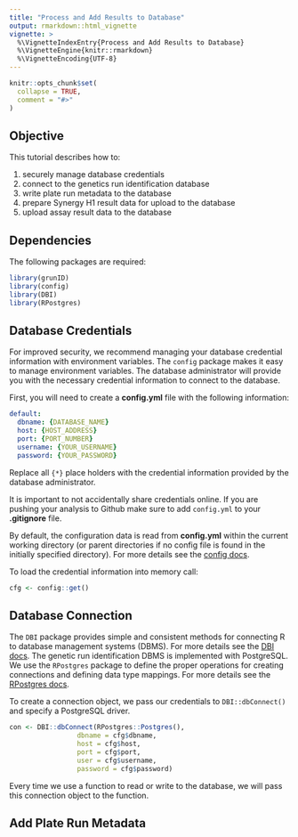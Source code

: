 ```yaml
---
title: "Process and Add Results to Database"
output: rmarkdown::html_vignette
vignette: >
  %\VignetteIndexEntry{Process and Add Results to Database}
  %\VignetteEngine{knitr::rmarkdown}
  %\VignetteEncoding{UTF-8}
---
```


```r
knitr::opts_chunk$set(
  collapse = TRUE,
  comment = "#>"
)
```

## Objective

This tutorial describes how to:

1. securely manage database credentials
2. connect to the genetics run identification database
3. write plate run metadata to the database
4. prepare Synergy H1 result data for upload to the database
5. upload assay result data to the database

## Dependencies

The following packages are required:
```r
library(grunID)
library(config)
library(DBI)
library(RPostgres)
```

## Database Credentials

For improved security, we recommend managing your database credential information 
with environment variables. The `config` package makes it easy to manage environment 
variables. The database administrator will provide you with the necessary credential 
information to connect to the database.

First, you will need to create a **config.yml** file with the following information:

```yaml
default:
  dbname: {DATABASE_NAME}
  host: {HOST_ADDRESS}
  port: {PORT_NUMBER}
  username: {YOUR_USERNAME}
  password: {YOUR_PASSWORD}
```
Replace all `{*}` place holders with the credential information provided by the 
database administrator.

It is important to not accidentally share credentials online. If you are pushing 
your analysis to Github make sure to add `config.yml` to your **.gitignore** file.

By default, the configuration data is read from **config.yml** within the current
working directory (or parent directories if no config file is found in the initially 
specified directory). For more details see the [config docs](https://rstudio.github.io/config/).

To load the credential information into memory call:
```r
cfg <- config::get()
```

## Database Connection

The `DBI` package provides simple and consistent methods for connecting R to 
database management systems (DBMS). For more details see the [DBI docs](https://dbi.r-dbi.org/). 
The genetic run identification DBMS is implemented with PostgreSQL. We use the 
`RPostgres` package to define the proper operations for creating connections and 
defining data type mappings. For more details see the [RPostgres docs](https://rpostgres.r-dbi.org/).

To create a connection object, we pass our credentials to `DBI::dbConnect()` and 
specify a PostgreSQL driver.

```r
con <- DBI::dbConnect(RPostgres::Postgres(),
                 dbname = cfg$dbname,
                 host = cfg$host, 
                 port = cfg$port,
                 user = cfg$username,
                 password = cfg$password)
```
Every time we use a function to read or write to the database, we will pass 
this connection object to the function.

## Add Plate Run Metadata


